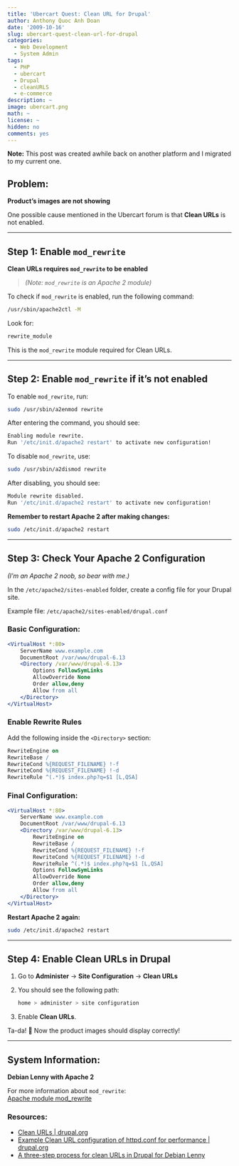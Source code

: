 ```yaml
---
title: 'Ubercart Quest: Clean URL for Drupal'
author: Anthony Quoc Anh Doan
date: '2009-10-16'
slug: ubercart-quest-clean-url-for-drupal
categories:
  - Web Development
  - System Admin
tags:
  - PHP
  - ubercart
  - Drupal
  - cleanURLS
  - e-commerce
description: ~
image: ubercart.png 
math: ~
license: ~
hidden: no
comments: yes
---
```


**Note:** This post was created awhile back on another platform and I migrated to my current one.

## Problem:  
**Product's images are not showing**  

One possible cause mentioned in the Ubercart forum is that **Clean URLs** is not enabled.  

---

## Step 1: Enable `mod_rewrite`  

**Clean URLs requires `mod_rewrite` to be enabled**  

> _(Note: `mod_rewrite` is an Apache 2 module)_  

To check if `mod_rewrite` is enabled, run the following command:  

```bash
/usr/sbin/apache2ctl -M
```  

Look for:  

```bash
rewrite_module
```  

This is the `mod_rewrite` module required for Clean URLs.  

---

## Step 2: Enable `mod_rewrite` if it's not enabled  

To enable `mod_rewrite`, run:  

```bash
sudo /usr/sbin/a2enmod rewrite
```  

After entering the command, you should see:  

```bash
Enabling module rewrite.
Run '/etc/init.d/apache2 restart' to activate new configuration!
```  

To disable `mod_rewrite`, use:  

```bash
sudo /usr/sbin/a2dismod rewrite
```  

After disabling, you should see:  

```bash
Module rewrite disabled.
Run '/etc/init.d/apache2 restart' to activate new configuration!
```  

**Remember to restart Apache 2 after making changes:**  

```bash
sudo /etc/init.d/apache2 restart
```  

---

## Step 3: Check Your Apache 2 Configuration  

_(I'm an Apache 2 noob, so bear with me.)_  

In the `/etc/apache2/sites-enabled` folder, create a config file for your Drupal site.  

Example file: `/etc/apache2/sites-enabled/drupal.conf`  

### Basic Configuration:  

```apache
<VirtualHost *:80>
    ServerName www.example.com
    DocumentRoot /var/www/drupal-6.13
    <Directory /var/www/drupal-6.13>
        Options FollowSymLinks
        AllowOverride None
        Order allow,deny
        Allow from all
    </Directory>
</VirtualHost>
```

### Enable Rewrite Rules  

Add the following inside the `<Directory>` section:  

```apache
RewriteEngine on
RewriteBase /
RewriteCond %{REQUEST_FILENAME} !-f
RewriteCond %{REQUEST_FILENAME} !-d
RewriteRule ^(.*)$ index.php?q=$1 [L,QSA]
```

### Final Configuration:  

```apache
<VirtualHost *:80>
    ServerName www.example.com
    DocumentRoot /var/www/drupal-6.13
    <Directory /var/www/drupal-6.13>
        RewriteEngine on
        RewriteBase /
        RewriteCond %{REQUEST_FILENAME} !-f
        RewriteCond %{REQUEST_FILENAME} !-d
        RewriteRule ^(.*)$ index.php?q=$1 [L,QSA]
        Options FollowSymLinks
        AllowOverride None
        Order allow,deny
        Allow from all
    </Directory>
</VirtualHost>
```

**Restart Apache 2 again:**  

```bash
sudo /etc/init.d/apache2 restart
```  

---

## Step 4: Enable Clean URLs in Drupal  

1. Go to **Administer** → **Site Configuration** → **Clean URLs**  
2. You should see the following path:  

   ```bash
   home > administer > site configuration
   ```

3. Enable **Clean URLs**.  

Ta-da! 🎉 Now the product images should display correctly!  

---

## System Information:  
**Debian Lenny with Apache 2**  

For more information about `mod_rewrite`:  
[Apache module mod_rewrite](http://httpd.apache.org/docs/1.3/mod/mod_rewrite.html)  

### Resources:  
- [Clean URLs | drupal.org](http://drupal.org/node/15365)  
- [Example Clean URL configuration of httpd.conf for performance | drupal.org](http://drupal.org/node/43788)  
- [A three-step process for clean URLs in Drupal for Debian Lenny](http://it.toolbox.com/blogs/locutus/a-three-step-process-for-clean-urls-in-drupal-for-debian-lenny-22326)